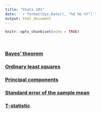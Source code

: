 ```yaml
---
title: "Stats 101"
date: '`r format(Sys.Date(), "%d %b %Y")`'
output: html_document
---
```


```r
knitr::opts_chunk$set(echo = TRUE)
```

<br>

### [Bayes' theorem](notes/bayes-theorem.html)
### [Ordinary least squares](notes/ordinary-least-squares.html)
### [Principal components](notes/principal-components.html)
### [Standard error of the sample mean](notes/standard-error-of-the-sample-mean.html)
### [T-statistic](notes/t-statistic.html)

